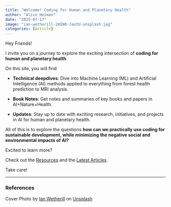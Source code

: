 ```yaml
---
title: "Welcome! Coding for Human and Planetary Health"
author: "Alice Heiman"
date: "2025-07-17"
image: "ian-wetherill-2mSN0-JaotU-unsplash.jpg"
categories: [Article]
---
```


Hey Friends!

I invite you on a journey to explore the exciting intersection of **coding for human and planetary health**.

On this site, you will find 

* **Technical deepdives**: Dive into Machine Learning (ML) and Artificial Intelligence (AI) methods applied to everything from forest health prediction to MRI analysis.

* **Book Notes**: Get notes and summaries of key books and papers in AI+Nature+Health.

* **Updates**: Stay up to date with exciting research, initiatives, and projects in AI for human and planetary health.

All of this is to explore the questions **how can we practically use coding for sustainable development, while minimizing the negative social and environmental impacts of AI?**

Excited to learn more?

Check out the [Resources](/resources.html) and the [Latest Articles](/).

Take care!

---

### References

Cover Photo by <a href="https://unsplash.com/@leuconoid?utm_content=creditCopyText&utm_medium=referral&utm_source=unsplash">Ian Wetherill</a> on <a href="https://unsplash.com/photos/a-body-of-water-surrounded-by-a-forest-2mSN0-JaotU?utm_content=creditCopyText&utm_medium=referral&utm_source=unsplash">Unsplash</a>